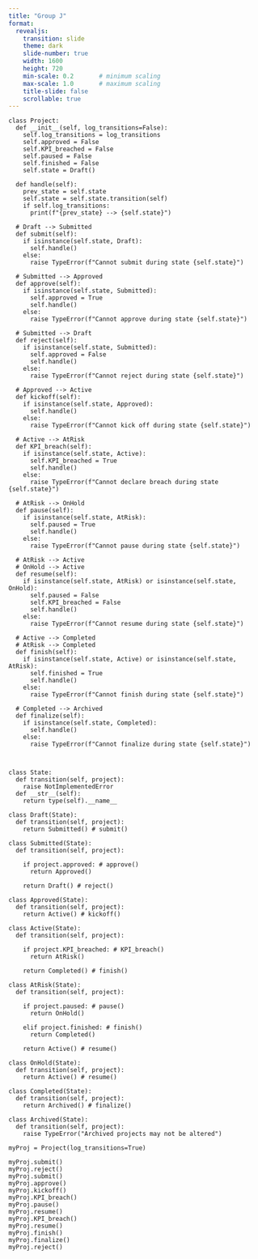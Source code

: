 ```yaml
---
title: "Group J"
format: 
  revealjs:
    transition: slide
    theme: dark
    slide-number: true
    width: 1600
    height: 720
    min-scale: 0.2       # minimum scaling
    max-scale: 1.0       # maximum scaling
    title-slide: false
    scrollable: true
---
```


```.python
class Project:
  def __init__(self, log_transitions=False):
    self.log_transitions = log_transitions
    self.approved = False
    self.KPI_breached = False
    self.paused = False
    self.finished = False
    self.state = Draft()

  def handle(self):
    prev_state = self.state
    self.state = self.state.transition(self)
    if self.log_transitions:
      print(f"{prev_state} --> {self.state}")

  # Draft --> Submitted
  def submit(self):
    if isinstance(self.state, Draft):
      self.handle()
    else:
      raise TypeError(f"Cannot submit during state {self.state}")

  # Submitted --> Approved
  def approve(self):
    if isinstance(self.state, Submitted):
      self.approved = True
      self.handle()
    else:
      raise TypeError(f"Cannot approve during state {self.state}")

  # Submitted --> Draft
  def reject(self):
    if isinstance(self.state, Submitted):
      self.approved = False
      self.handle()
    else:
      raise TypeError(f"Cannot reject during state {self.state}")

  # Approved --> Active
  def kickoff(self):
    if isinstance(self.state, Approved):
      self.handle()
    else:
      raise TypeError(f"Cannot kick off during state {self.state}")

  # Active --> AtRisk
  def KPI_breach(self):
    if isinstance(self.state, Active):
      self.KPI_breached = True
      self.handle()
    else:
      raise TypeError(f"Cannot declare breach during state {self.state}")

  # AtRisk --> OnHold
  def pause(self):
    if isinstance(self.state, AtRisk):
      self.paused = True
      self.handle()
    else:
      raise TypeError(f"Cannot pause during state {self.state}")

  # AtRisk --> Active
  # OnHold --> Active
  def resume(self):
    if isinstance(self.state, AtRisk) or isinstance(self.state, OnHold):
      self.paused = False
      self.KPI_breached = False
      self.handle()
    else:
      raise TypeError(f"Cannot resume during state {self.state}")

  # Active --> Completed
  # AtRisk --> Completed
  def finish(self):
    if isinstance(self.state, Active) or isinstance(self.state, AtRisk):
      self.finished = True
      self.handle()
    else:
      raise TypeError(f"Cannot finish during state {self.state}")

  # Completed --> Archived
  def finalize(self):
    if isinstance(self.state, Completed):
      self.handle()
    else:
      raise TypeError(f"Cannot finalize during state {self.state}")



class State:
  def transition(self, project):
    raise NotImplementedError
  def __str__(self):
    return type(self).__name__

class Draft(State):
  def transition(self, project):
    return Submitted() # submit()

class Submitted(State):
  def transition(self, project):

    if project.approved: # approve()
      return Approved()

    return Draft() # reject()

class Approved(State):
  def transition(self, project):
    return Active() # kickoff()

class Active(State):
  def transition(self, project):

    if project.KPI_breached: # KPI_breach()
      return AtRisk()

    return Completed() # finish()

class AtRisk(State):
  def transition(self, project):

    if project.paused: # pause()
      return OnHold()

    elif project.finished: # finish()
      return Completed()

    return Active() # resume()

class OnHold(State):
  def transition(self, project):
    return Active() # resume()

class Completed(State):
  def transition(self, project):
    return Archived() # finalize()

class Archived(State):
  def transition(self, project):
    raise TypeError("Archived projects may not be altered")
```

```.python
myProj = Project(log_transitions=True)

myProj.submit()
myProj.reject()
myProj.submit()
myProj.approve()
myProj.kickoff()
myProj.KPI_breach()
myProj.pause()
myProj.resume()
myProj.KPI_breach()
myProj.resume()
myProj.finish()
myProj.finalize()
myProj.reject()
```

